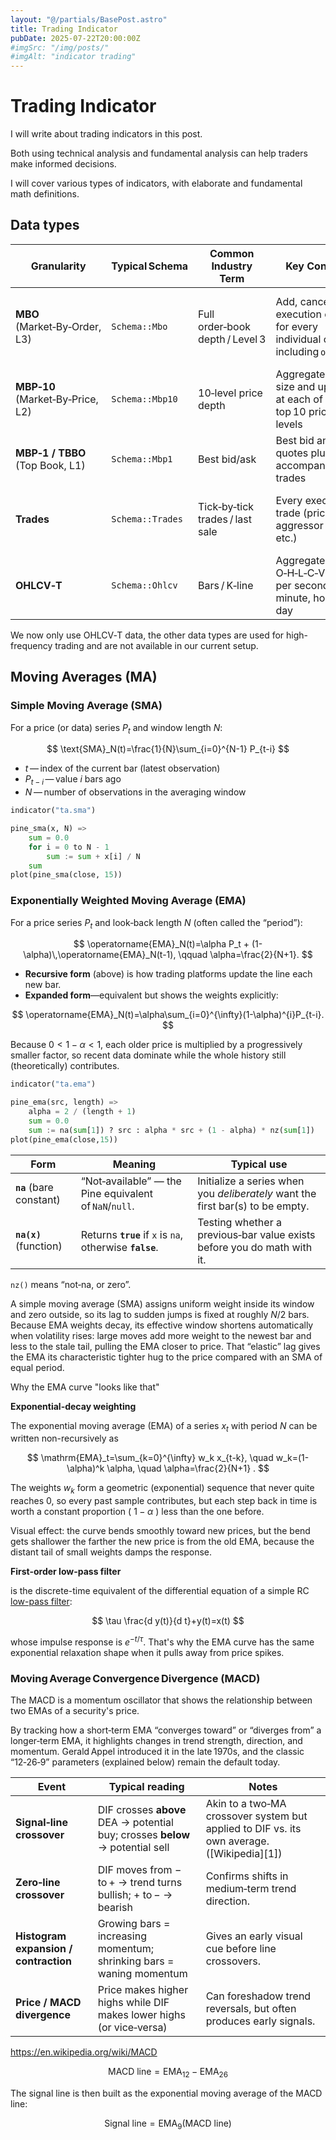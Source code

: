 ```yaml
---
layout: "@/partials/BasePost.astro"
title: Trading Indicator
pubDate: 2025-07-22T20:00:00Z
#imgSrc: "/img/posts/"
#imgAlt: "indicator trading"
---
```


# Trading Indicator

I will write about trading indicators in this post.

Both using technical analysis and fundamental analysis can help traders make informed decisions.

I will cover various types of indicators, with elaborate and fundamental math definitions.

## Data types

| Granularity                      | Typical Schema   | Common Industry Term            | Key Contents                                                                       | Typical Uses                                          |
| -------------------------------- | ---------------- | ------------------------------- | ---------------------------------------------------------------------------------- | ----------------------------------------------------- |
| **MBO** (Market‑By‑Order, L3)    | `Schema::Mbo`    | Full order‑book depth / Level 3 | Add, cancel, and execution events for every individual order, including `order_id` | Market making, trade‑match replay, liquidity research |
| **MBP‑10** (Market‑By‑Price, L2) | `Schema::Mbp10`  | 10‑level price depth            | Aggregated order size and updates at each of the top 10 price levels               | Order‑book dynamics, arbitrage modeling               |
| **MBP‑1 / TBBO** (Top Book, L1)  | `Schema::Mbp1`   | Best bid/ask                    | Best bid and ask quotes plus accompanying trades                                   | Basic quote display, NBBO comparison                  |
| **Trades**                       | `Schema::Trades` | Tick‑by‑tick trades / last sale | Every executed trade (price, size, aggressor side, etc.)                           | Price‑volume analysis, VWAP, trade‑driven strategies  |
| **OHLCV‑T**                      | `Schema::Ohlcv`  | Bars / K‑line                   | Aggregated O‑H‑L‑C‑V data per second, minute, hour, or day                         | Backtesting, charting, low‑frequency signals          |

We now only use OHLCV‑T data, the other data types are used for high-frequency trading and are not available in our current setup.

## Moving Averages (MA)

### Simple Moving Average (SMA)

For a price (or data) series $P_t$ and window length $N$:

$$
\text{SMA}_N(t)=\frac{1}{N}\sum_{i=0}^{N-1} P_{t-i}
$$

- $t$ — index of the current bar (latest observation)
- $P_{t-i}$ — value $i$ bars ago
- $N$ — number of observations in the averaging window

```python
indicator("ta.sma")

pine_sma(x, N) =>
    sum = 0.0
    for i = 0 to N - 1
        sum := sum + x[i] / N
    sum
plot(pine_sma(close, 15))
```

### Exponentially Weighted Moving Average (EMA)

For a price series $P_t$ and look‑back length $N$ (often called the “period”):

$$
\operatorname{EMA}_N(t)=\alpha P_t + (1-\alpha)\,\operatorname{EMA}_N(t-1),
\qquad
\alpha=\frac{2}{N+1}.
$$

- **Recursive form** (above) is how trading platforms update the line each new bar.
- **Expanded form**—equivalent but shows the weights explicitly:

$$
\operatorname{EMA}_N(t)=\alpha\sum_{i=0}^{\infty}(1-\alpha)^{i}P_{t-i}.
$$

Because $0 < 1-\alpha < 1$, each older price is multiplied by a progressively smaller factor, so recent data dominate while the whole history still (theoretically) contributes.

```python
indicator("ta.ema")

pine_ema(src, length) =>
    alpha = 2 / (length + 1)
    sum = 0.0
    sum := na(sum[1]) ? src : alpha * src + (1 - alpha) * nz(sum[1])
plot(pine_ema(close,15))
```

| Form                     | Meaning                                                   | Typical use                                                                    |
| ------------------------ | --------------------------------------------------------- | ------------------------------------------------------------------------------ |
| **`na`** (bare constant) | “Not‑available” — the Pine equivalent of `NaN`/`null`.    | Initialize a series when you _deliberately_ want the first bar(s) to be empty. |
| **`na(x)`** (function)   | Returns **`true`** if `x` is `na`, otherwise **`false`**. | Testing whether a previous‑bar value exists before you do math with it.        |

`nz()` means “not‑na, or zero”.

A simple moving average (SMA) assigns uniform weight inside its window and zero outside,
so its lag to sudden jumps is fixed at roughly $N/2$ bars.
Because EMA weights decay, its effective window shortens automatically when volatility rises:
large moves add more weight to the newest bar and less to the stale tail,
pulling the EMA closer to price. That “elastic” lag gives the EMA its characteristic tighter hug to
the price compared with an SMA of equal period.

Why the EMA curve "looks like that"

**Exponential-decay weighting**

The exponential moving average (EMA) of a series $x_t$ with period $N$ can be written non-recursively as

$$
\mathrm{EMA}_t=\sum_{k=0}^{\infty} w_k x_{t-k}, \quad w_k=(1-\alpha)^k \alpha, \quad \alpha=\frac{2}{N+1} .
$$

The weights $w_k$ form a geometric (exponential) sequence that never quite reaches $0$, 
so every past sample contributes, but each step back in time is worth a constant proportion ( $1-\alpha$ ) less than the one before.

Visual effect: the curve bends smoothly toward new prices, but the bend gets shallower the farther the new price is from the old EMA, 
because the distant tail of small weights damps the response. 

**First-order low-pass filter**

is the discrete-time equivalent of the differential equation of a simple RC [low-pass filter](https://en.wikipedia.org/wiki/Low-pass_filter):

$$
\tau \frac{d y(t)}{d t}+y(t)=x(t)
$$

whose impulse response is $e^{-t / \tau}$. That's why the EMA curve has the same exponential relaxation shape when it pulls away from price spikes.

### Moving Average Convergence Divergence (MACD)

The MACD is a momentum oscillator that shows the relationship between two EMAs of a security's price.

By tracking how a short‑term EMA “converges toward” or “diverges from” a longer‑term EMA, it highlights changes in trend strength, direction, and momentum.
Gerald Appel introduced it in the late 1970s, and the classic “12‑26‑9” parameters (explained below) remain the default today. 

| Event                                 | Typical reading                                                               | Notes                                                                                      |
| ------------------------------------- | ----------------------------------------------------------------------------- | ------------------------------------------------------------------------------------------ |
| **Signal‑line crossover**             | DIF crosses **above** DEA → potential buy; crosses **below** → potential sell | Akin to a two‑MA crossover system but applied to DIF vs. its own average. ([Wikipedia][1]) |
| **Zero‑line crossover**               | DIF moves from − to + → trend turns bullish; + to − → bearish                 | Confirms shifts in medium‑term trend direction.                                            |
| **Histogram expansion / contraction** | Growing bars = increasing momentum; shrinking bars = waning momentum          | Gives an early visual cue before line crossovers.                                          |
| **Price / MACD divergence**           | Price makes higher highs while DIF makes lower highs (or vice‑versa)          | Can foreshadow trend reversals, but often produces early signals.                          |

https://en.wikipedia.org/wiki/MACD

$$\text{MACD line} =\mathrm{EMA}_{12}-\mathrm{EMA}_{26}$$

The signal line is then built as the exponential moving average of the MACD line:

$$\text{Signal line} =\mathrm{EMA}_9(\text{MACD line})$$

